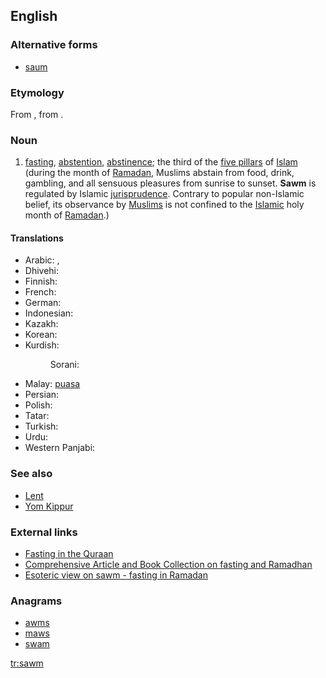 ==English==
{{wikipedia}}
{{wikiquote}}

===Alternative forms===
* [[saum]]

===Etymology===
From {{etyl|ar}} {{term|صوم|صَوْم|tr=ṣawm|fasting; abstaining from food, drink, and sex|lang=ar}}, from {{etyl|syc}} {{term|ܨܘܡܐ|tr=ṣawmāʾ|lang=syc}}.

===Noun===
{{en-noun|?}}

# {{Islam}} [[fasting]], [[abstention]], [[abstinence]]; the third of the [[five pillars]] of [[Islam]] (during the month of [[Ramadan]], Muslims abstain from food, drink, gambling, and all sensuous pleasures from sunrise to sunset. '''Sawm''' is regulated by Islamic [[jurisprudence]]. Contrary to popular non-Islamic belief, its observance by [[Muslim]]s is not confined to the [[Islamic]] holy month of [[Ramadan]].)

====Translations====
{{trans-top|fasting, abstention}}
* Arabic: {{t-|ar|صوم|tr=ʂawm|m}}, {{t-|ar|صيام|tr=ʂiyām|sc=Arab}}
* Dhivehi: {{t-|dv|ރޯދަ}}
* Finnish: {{t-|fi|saum}}
* French: {{t-|fr|saoum|m}}
* German: {{t+|de|Saum}}
* Indonesian: {{t+|id|puasa}}
* Kazakh: {{t|kk|ораза|tr=oraza|sc=Cyrl}}
* Korean: {{t-|ko|사움|tr=saum}}
* Kurdish: {{t|ku|rojî}}
*: Sorani: {{tø|ckb|ڕۆژوو|tr=rojû|sc=ku-Arab}}
{{trans-mid}}
* Malay: [[puasa]]
* Persian: {{t+|fa|روزه|tr=roza}}
* Polish: {{t-|pl|saum|m}}
* Tatar: {{t+|tt|ураза|tr=uraza|sc=Cyrl}}
* Turkish: {{t+|tr|oruç}}
* Urdu: {{t-|ur|روزہ|tr=roza|m}}
* Western Panjabi: {{t-|pnb|روزہ|tr=roza|sc=pnb-Arab}}
{{trans-bottom}}

===See also===
* [[Lent]]
* [[Yom Kippur]]

===External links===
* [http://www.haqislam.org/ramadan/fasting-in-quraan.htm Fasting in the Quraan]
* [http://abdurrahman.org/ramadhan/index.html Comprehensive Article and Book Collection on fasting and Ramadhan]
* [http://www.islamfrominside.com/Pages/Articles/Fast%20until%20the%20night%20%28Ramadan%29.html Esoteric view on sawm - fasting in Ramadan]

===Anagrams===
* [[awms#English|awms]]
* [[maws#English|maws]]
* [[swam#English|swam]]

[[tr:sawm]]